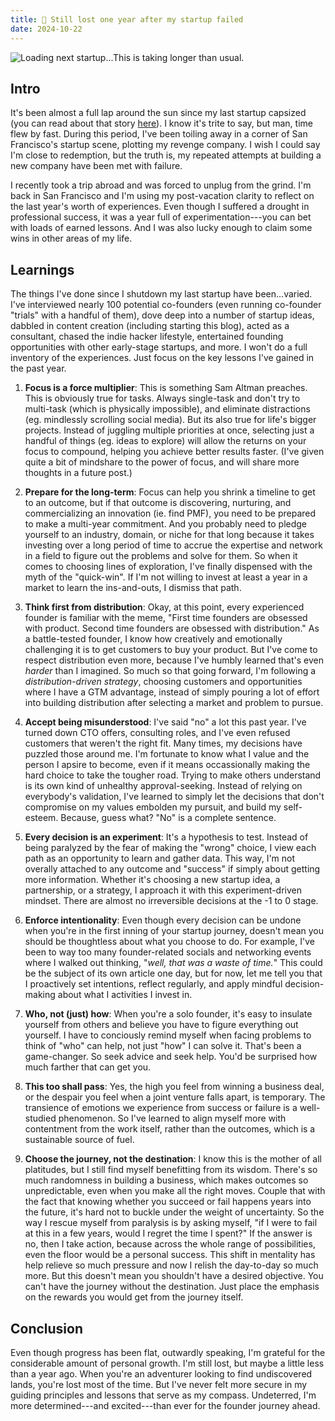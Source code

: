 ```yaml
---
title: 🧭 Still lost one year after my startup failed
date: 2024-10-22
---
```


<div style={{ display: "flex", justifyContent: "center" }}>
  <img src="/images/loading_next_startup.png" alt="Loading next startup...This is taking longer than usual." style={{ maxWidth: "100%", maxHeight: "350px", paddingBottom: "15px" }} />
</div>

## Intro

It's been almost a full lap around the sun since my last startup capsized (you can read about that story [here](https://hardikvala.com/2024/07/08/my-first-startup-the-post-mortem.html)). I know it's trite to say, but man, time flew by fast. During this period, I've been toiling away in a corner of San Francisco's startup scene, plotting my revenge company. I wish I could say I'm close to redemption, but the truth is, my repeated attempts at building a new company have been met with failure.

I recently took a trip abroad and was forced to unplug from the grind. I'm back in San Francisco and I'm using my post-vacation clarity to reflect on the last year's worth of experiences. Even though I suffered a drought in professional success, it was a year full of experimentation---you can bet with loads of earned lessons. And I was also lucky enough to claim some wins in other areas of my life.

## Learnings

The things I've done since I shutdown my last startup have been...varied. I've interviewed nearly 100 potential co-founders (even running co-founder "trials" with a handful of them), dove deep into a number of startup ideas, dabbled in content creation (including starting this blog), acted as a consultant, chased the indie hacker lifestyle, entertained founding opportunities with other early-stage startups, and more. I won't do a full inventory of the experiences. Just focus on the key lessons I've gained in the past year.

1) **Focus is a force multiplier**: This is something Sam Altman preaches. This is obviously true for tasks. Always single-task and don't try to multi-task (which is physically impossible), and eliminate distractions (eg. mindlessly scrolling social media). But its also true for life's bigger projects. Instead of juggling multiple priorities at once, selecting just a handful of things (eg. ideas to explore) will allow the returns on your focus to compound, helping you achieve better results faster. (I've given quite a bit of mindshare to the power of focus, and will share more thoughts in a future post.)

2) **Prepare for the long-term**: Focus can help you shrink a timeline to get to an outcome, but if that outcome is discovering, nurturing, and commercializing an innovation (ie. find PMF), you need to be prepared to make a multi-year commitment. And you probably need to pledge yourself to an industry, domain, or niche for that long because it takes investing over a long period of time to accrue the expertise and network in a field to figure out the problems and solve for them. So when it comes to choosing lines of exploration, I've finally dispensed with the myth of the "quick-win". If I'm not willing to invest at least a year in a market to learn the ins-and-outs, I dismiss that path.

3) **Think first from distribution**: Okay, at this point, every experienced founder is familiar with the meme, "First time founders are obsessed with product. Second time founders are obsessed with distribution." As a battle-tested founder, I know how creatively and emotionally challenging it is to get customers to buy your product. But I've come to respect distribution even more, because I've humbly learned that's even *harder* than I imagined. So much so that going forward, I'm following a *distribution-driven strategy*, choosing customers and opportunities where I have a GTM advantage, instead of simply pouring a lot of effort into building distribution after selecting a market and problem to pursue.

4) **Accept being misunderstood**: I've said "no" a lot this past year. I've turned down CTO offers, consulting roles, and I've even refused customers that weren't the right fit. Many times, my decisions have puzzled those around me. I'm fortunate to know what I value and the person I apsire to become, even if it means occassionally making the hard choice to take the tougher road. Trying to make others understand is its own kind of unhealthy approval-seeking. Instead of relying on everybody's validation, I've learned to simply let the decisions that don't compromise on my values embolden my pursuit, and build my self-esteem. Because, guess what? "No" is a complete sentence.

5) **Every decision is an experiment**: It's a hypothesis to test. Instead of being paralyzed by the fear of making the "wrong" choice, I view each path as an opportunity to learn and gather data. This way, I'm not overally attached to any outcome and "success" if simply about getting more information. Whether it's choosing a new startup idea, a partnership, or a strategy, I approach it with this experiment-driven mindset. There are almost no irreversible decisions at the -1 to 0 stage.

6) **Enforce intentionality**: Even though every decision can be undone when you're in the first inning of your startup journey, doesn't mean you should be thoughtless about what you choose to do. For example, I've been to way too many founder-related socials and networking events where I walked out thinking, "*well, that was a waste of time.*" This could be the subject of its own article one day, but for now, let me tell you that I proactively set intentions, reflect regularly, and apply mindful decision-making about what I activities I invest in.

7) **Who, not (just) how**: When you're a solo founder, it's easy to insulate yourself from others and believe you have to figure everything out yourself. I have to conciously remind myself when facing problems to think of "who" can help, not just "how" I can solve it. That's been a game-changer. So seek advice and seek help. You'd be surprised how much farther that can get you.

8) **This too shall pass**: Yes, the high you feel from winning a business deal, or the despair you feel when a joint venture falls apart, is temporary. The transience of emotions we experience from success or failure is a well-studied phenomenon. So I've learned to align myself more with contentment from the work itself, rather than the outcomes, which is a sustainable source of fuel.

9) **Choose the journey, not the destination**: I know this is the mother of all platitudes, but I still find myself benefitting from its wisdom. There's so much randomness in building a business, which makes outcomes so unpredictable, even when you make all the right moves. Couple that with the fact that knowing whether you succeed or fail happens years into the future, it's hard not to buckle under the weight of uncertainty. So the way I rescue myself from paralysis is by asking myself, "if I were to fail at this in a few years, would I regret the time I spent?" If the answer is no, then I take action, because across the whole range of possibilities, even the floor would be a personal success. This shift in mentality has help relieve so much pressure and now I relish the day-to-day so much more. But this doesn't mean you shouldn't have a desired objective. You can't have the journey without the destination. Just place the emphasis on the rewards you would get from the journey itself.

## Conclusion

Even though progress has been flat, outwardly speaking, I'm grateful for the considerable amount of personal growth. I'm still lost, but maybe a little less than a year ago. When you're an adventurer looking to find undiscovered lands, you're lost most of the time. But I've never felt more secure in my guiding principles and lessons that serve as my compass. Undeterred, I'm more determined---and excited---than ever for the founder journey ahead.

